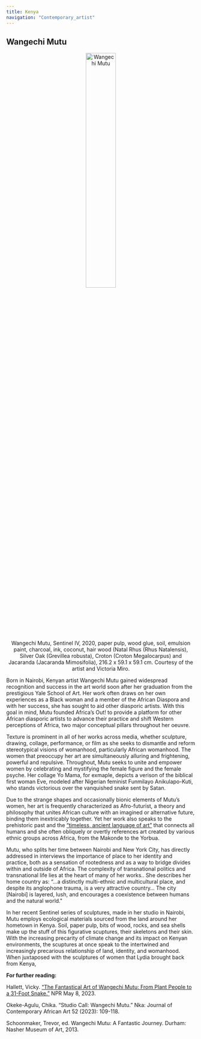 ```yaml
---
title: Kenya
navigation: "Contemporary_artist"
---
```

## Wangechi Mutu
<center><img src="https://northwestern.maps.arcgis.com/sharing/rest/content/items/69bc60320a4948d1a07b449c1ebad0fb/data" alt="Wangechi Mutu" width="40%" height="auto" /> <figcaption>Wangechi Mutu, Sentinel IV, 2020, paper pulp, wood glue, soil, emulsion paint, charcoal, ink, coconut, hair wood (Natal Rhus (Rhus Natalensis), Silver Oak (Grevillea robusta), Croton (Croton Megalocarpus) and Jacaranda (Jacaranda Mimosifolia), 216.2 x 59.1 x 59.1 cm. Courtesy of the artist and Victoria Miro. </figcaption></center>

Born in Nairobi, Kenyan artist Wangechi Mutu gained widespread recognition and success in the art world soon after her graduation from the prestigious Yale School of Art. Her work often draws on her own experiences as a Black woman and a member of the African Diaspora and with her success, she has sought to aid other diasporic artists. With this goal in mind, Mutu founded Africa’s Out! to provide a platform for other African diasporic artists to advance their practice and shift Western perceptions of Africa, two major conceptual pillars throughout her oeuvre. 

Texture is prominent in all of her works across media, whether sculpture, drawing, collage, performance, or film as she seeks to dismantle and reform stereotypical visions of womanhood, particularly African womanhood. The women that preoccupy her art are simultaneously alluring and frightening, powerful and repulsive. Throughout, Mutu seeks to unite and empower women by celebrating and mystifying the female figure and the female psyche. Her collage Yo Mama, for exmaple, depicts a verison of the biblical first woman Eve, modeled after Nigerian feminist Funmilayo Anikulapo-Kuti, who stands victorious over the vanquished snake sent by Satan. 

Due to the strange shapes and occasionally bionic elements of Mutu’s women, her art is frequently characterized as Afro-futurist, a theory and philosophy that unites African culture with an imagined or alternative future, binding them inextricably together. Yet her work also speaks to the prehistoric past and the [“timeless, ancient language of art”](https://www.youtube.com/watch?v=rAhyvSk9cF0) that connects all humans and she often obliquely or overtly references art created by various ethnic groups across Africa, from the Makonde to the Yorbua.

Mutu, who splits her time between Nairobi and New York City, has directly addressed in interviews the importance of place to her identity and practice, both as a sensation of rootedness and as a way to bridge divides within and outside of Africa. The complexity of transnational politics and transnational life lies at the heart of many of her works.. She describes her home country as: “...a distinctly multi-ethnic and multicultural place, and despite its anglophone trauma, is a very attractive country… The city [Nairobi] is layered, lush, and encourages a coexistence between humans and the natural world."

In her recent Sentinel series of sculptures, made in her studio in Nairobi, Mutu employs ecological materials sourced from the land around her hometown in Kenya. Soil, paper pulp, bits of wood, rocks, and sea shells make up the stuff of this figurative scuptures, their skeletons and their skin. With the increasing precarity of climate change and its impact on Kenyan environments, the scuptures at once speak to the intertwined and increasingly precarious relationship of land, identity, and womanhood. When juxtaposed with the sculptures of women that Lydia brought back from Kenya,

**For further reading:**

Hallett, Vicky. [“The Fantastical Art of Wangechi Mutu: From Plant People to a 31-Foot Snake.”](https://www.npr.org/sections/goatsandsoda/2023/05/08/1173351459/the-fantastical-art-of-wangechi-mutu-from-plant-people-to-a-31-foot-snake) NPR May 8, 2023.

Okeke-Agulu, Chika. “Studio Call: Wangechi Mutu.” Nka: Journal of Contemporary African Art 52 (2023): 109-118.

Schoonmaker, Trevor, ed. Wangechi Mutu: A Fantastic Journey. Durham: Nasher Museum of Art, 2013.
